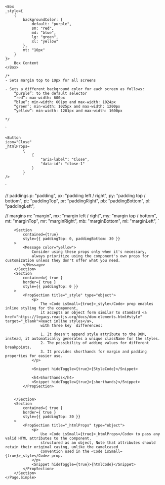 
<Meta title="SUI/Common Props" />

	<Box 
    _style={
        {
            backgroundColor: { 
                default: "purple",
                sm: "red",
                md: "blue",
                lg: "green",
                xl: "yellow"
            },
            mt: "10px"
        }
    }>
        Box Content
    </Box>

    /* 
    - Sets margin top to 10px for all screens

    - Sets a different background color for each screen as follows:
        “purple”: to the default selector
        “red”: max-width: 600px
        “blue”: min-width: 601px and max-width: 1024px
        “green”: min-width: 1025px and max-width: 1200px
        “yellow”: min-width: 1201px and max-width: 1600px
        
    */
`

    <Button 
    icon="Close"
    _htmlProps=
            {
                {
                    "aria-label": "Close", 
                    "data-id": "close-1"
                }
            }
    /> 
`

// paddings
p: "padding",
px: "padding left / right",
py: "padding top / bottom",
pt: "paddingTop",
pr: "paddingRight",
pb: "paddingBottom",
pl: "paddingLeft",

// margins
m: "margin",
mx: "margin left / right",
my: "margin top / bottom",
mt: "marginTop",
mr: "marginRight",
mb: "marginBottom",
ml: "marginLeft",
`

<Unstyled>
	<Page.Simple
		title="Common Props"
		subtitle="The subsequent document outlines the shared common properties across all components within SUI library."
	>

        <Section
			contained={true}
			style={{ paddingTop: 0, paddingBottom: 30 }}
		>
			<Message color="yellow">
				Consider using these props only when it's necessary, 
                always prioritize using the component's own props for customization unless they don't offer what you need.  
			</Message>
		</Section>
		<Section
			contained={ true }
			border={ true }
			style={{ paddingTop: 0 }}
        >
            <PropSection title="_style" type="object">
                <p>
                    The <Code isSmall={true}>_style</Code> prop enables inline styling for the component, 
                    it accepts an object form similar to standard <a href="https://legacy.reactjs.org/docs/dom-elements.html#style" target="_blank">React inline styles</a>,
                    with three key  differences: 
                    
                    1. It doesn't append style attribute to the DOM, instead, it automatically generates a unique className for the styles. 
                    2. The possibility of adding values for different breakpoints.
                    3. It provides shorthands for margin and padding properties for easier use.   
                </p>
                
                <Snippet hideToggle={true}>{StyleCode}</Snippet>
                
                <h4>Shorthands</h4>
                <Snippet hideToggle={true}>{shorthands}</Snippet>
            </PropSection>

            
        </Section>
		<Section
			contained={ true }
			border={ true }
			style={{ paddingTop: 30 }}
        >
            <PropSection title="_htmlProps" type="object">
                <p>
                    Use <Code isSmall={true}>_htmlProps</Code> to pass any valid HTML attributes to the component, 
                    structured as an object, Note that attributes should retain their original casing, unlike the camelcased 
                    convention used in the <Code isSmall={true}>_style</Code> prop.
                </p>
                <Snippet hideToggle={true}>{htmlCode}</Snippet>
            </PropSection>
        </Section>
	</Page.Simple>
</Unstyled>
